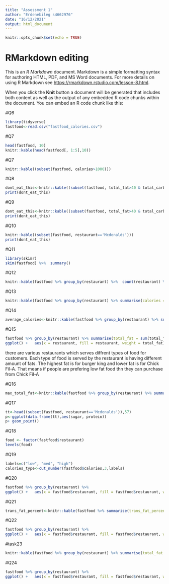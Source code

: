 ---
title: "Assessment 1"
author: "Erdenebileg s4662976"
date: "16/12/2021"
output: html_document
---

```{r setup, include=FALSE}
knitr::opts_chunk$set(echo = TRUE)
```

# RMarkdown editing

This is an *R Markdown* document. Markdown is a simple formatting syntax for authoring HTML, PDF, and MS Word documents. For more details on using R Markdown see <https://rmarkdown.rstudio.com/lesson-8.html>.

When you click the **Knit** button a document will be generated that includes both content as well as the output of any embedded R code chunks within the document. You can embed an R code chunk like this:


#Q6
```{r}
library(tidyverse)
fastfood<-read.csv("fastfood_calories.csv")
```
#Q7

```{r}
head(fastfood, 10) 
knitr::kable(head(fastfood[, 1:5],10))
```
#Q7
```{r}
knitr::kable((subset(fastfood, calories>1000)))
```
#Q8
```{r}
dont_eat_this<-knitr::kable((subset(fastfood, total_fat>40 & total_carb>80))) 
print(dont_eat_this)
```
#Q9
```{r}
dont_eat_this<-knitr::kable((subset(fastfood, total_fat>40 & total_carb>80))) 
print(dont_eat_this)
```
#Q10
```{r}
knitr::kable((subset(fastfood, restaurant=='Mcdonalds'))) 
print(dont_eat_this)
```

#Q11
```{r}
library(skimr)
skim(fastfood) %>%  summary() 
```

#Q12
```{r}
knitr::kable(fastfood %>% group_by(restaurant) %>%  count(restaurant) %>% arrange(desc(n)))
```
#Q13
```{r}
knitr::kable(fastfood %>% group_by(restaurant) %>% summarise(calories = mean(calories)))
```
#Q14
```{r}
average_calories<-knitr::kable(fastfood %>% group_by(restaurant) %>% summarise(calories = mean(calories)))
```
#Q15
```{r}
fastfood %>% group_by(restaurant) %>% summarise(total_fat = sum(total_fat)) %>%    
ggplot() +   aes(x = restaurant, fill = restaurant, weight = total_fat) +   geom_bar() +   scale_fill_hue() +   labs(x = "Restaurant Type", y = "Total fats", title = "Horizontal Bar Chart", subtitle = "Total fat per restaurant", caption = "Total fat per restaurant", fill = "Name")  
```
<p>there are various restaurants which serves diffrent types of food for customers. Each type of food is served by the restaurant is having different amount of fats. The highest fat is for burger king and lower fat is for Chick Fil-A. That means if people are prefering low fat food thn they can purchase from Chick Fil-A</p>

#Q16

```{r}
max_total_fat<-knitr::kable(fastfood %>% group_by(restaurant) %>% summarise(maxtotal_fat = max(total_fat)))
```

#Q17
```{r}
tt<-head((subset(fastfood, restaurant=='Mcdonalds')),57)
p<-ggplot(data.frame(tt),aes(sugar, protein)) 
p+ geom_point()
```

#Q18
```{r}
food <- factor(fastfood$restaurant)
levels(food)

```
#Q19

```{r}
labels=c("low", "med", "high")
calories_type<-cut_number(fastfood$calories,3,labels)
```
#Q20
```{r}
fastfood %>% group_by(restaurant) %>%    
ggplot() +   aes(x = fastfood$restaurant, fill = fastfood$restaurant, weight = calories) +   geom_bar() +   scale_fill_hue() +   labs(x = "Restaurant Type", y = "Calories Type", title = "Calories for each restaurant", subtitle = "Calories for each restaurant", caption = "Calories for each restaurant", fill = "Name")  
```
#Q21
```{r}
trans_fat_percent<-knitr::kable(fastfood %>% summarise(trans_fat_percent =trans_fat/total_fat*100 ))
```
#Q22
```{r}
fastfood %>% group_by(restaurant) %>%    
ggplot() +   aes(x = fastfood$restaurant, fill = fastfood$restaurant, weight = trans_fat) +   geom_bar() +   scale_fill_hue() +   labs(x = "Restaurant", y = "trans_fat", title = "trans_fat for each restaurant", subtitle = "trans_fat for each restaurant", caption = "trans_fat for each restaurant", fill = "Name ") 
```
#task23
```{r}
knitr::kable(fastfood %>% group_by(restaurant) %>% summarise(total_fat = mean(total_fat)))
```
#Q24

```{r}
fastfood %>% group_by(restaurant) %>%    
ggplot() +   aes(x = fastfood$restaurant, fill = fastfood$restaurant, weight = total_fat) +   geom_bar() +   scale_fill_hue() +   labs(x = "Restaurant", y = "total_fat", title = "total_fat for each restaurant", subtitle = "total_fat for each restaurant", caption = "total_fat for each restaurant", fill = "Name") 
```

